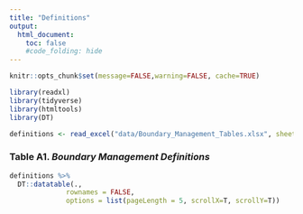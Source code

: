 ```yaml
---
title: "Definitions"
output:
  html_document:
    toc: false
    #code_folding: hide
---
```


```r
knitr::opts_chunk$set(message=FALSE,warning=FALSE, cache=TRUE)
```

```r
library(readxl)
library(tidyverse)
library(htmltools)
library(DT)
```

```r
definitions <- read_excel("data/Boundary_Management_Tables.xlsx", sheet=1)
```

### Table A1. *Boundary Management Definitions*
```r
definitions %>%
  DT::datatable(., 
              rownames = FALSE, 
              options = list(pageLength = 5, scrollX=T, scrollY=T))
```